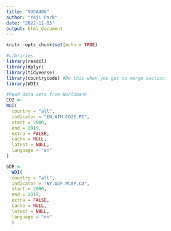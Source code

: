 ```yaml
---
title: "SODA496"
author: "Yeji Park"
date: "2022-11-05"
output: html_document
---
```


```r
knitr::opts_chunk$set(echo = TRUE)
```

```r
#Libraries
library(readxl)
library(dplyr)
library(tidyverse)
library(countrycode) #Do this when you get to merge section
library(WDI)
```

```r
#Read data sets from Worldbank
CO2 <-
WDI(
  country = "all",
  indicator = "EN.ATM.CO2E.PC",
  start = 2000,
  end = 2019,
  extra = FALSE,
  cache = NULL,
  latest = NULL,
  language = "en"
)

GDP <-
  WDI(
  country = "all",
  indicator = "NY.GDP.PCAP.CD",
  start = 2000,
  end = 2019,
  extra = FALSE,
  cache = NULL,
  latest = NULL,
  language = "en"
  )
```

